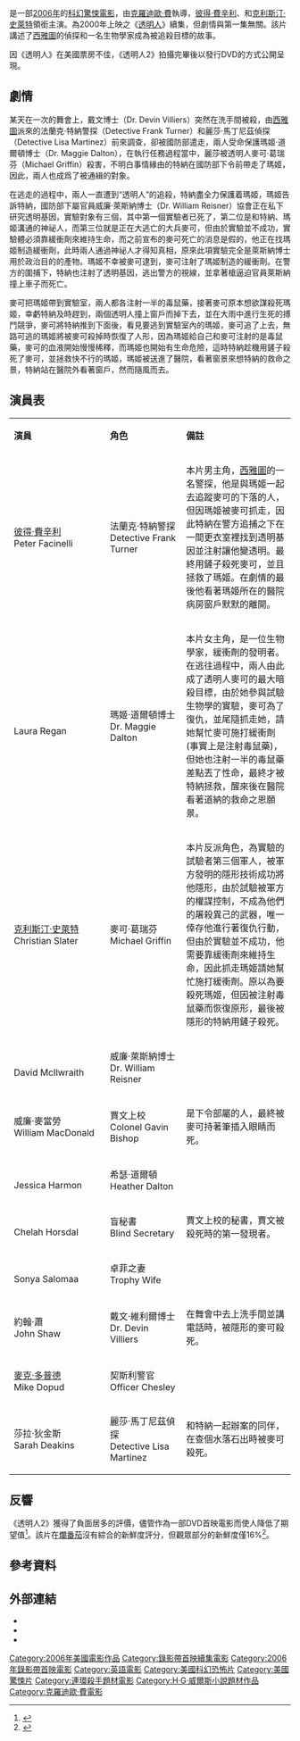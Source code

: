 {{noteTA
|T=zh-hk:透明人魔2;zh-tw:透明人2;zh-cn:透明人2;
|G1=Show
|1=zh-hk:透明人魔;zh-tw:透明人;zh-cn:透明人;
}}
{{Infobox Film
| name           = 透明人2
| original_name  = ''Hollow Man 2''
| image          = Hollow Man 2 poster.jpg
| caption        = 
| director       = [[克羅迪歐·費|克羅迪歐·費]]
| producer       = {{link-en|大衛·蘭開斯特|David Lancaster}}
| screenplay     = {{link-en|喬爾·索伊森|Joel Soisson}}
| story          = {{link-en|蓋瑞·史考特·湯普森|Gary Scott Thompson}}
| starring       = {{plainlist|
*[[彼得·費辛利|彼得·費辛利]]
*{{link-en|蘿拉·雷根|Laura Regan}}
*[[克利斯汀·史萊特|克利斯汀·史萊特]]
}}
| music          = Marcus Trumpp
| cinematography = Peter Wunstorf
| editing        = Nathan Easterling
| distributor    = [[目的地影業|目的地影業]]
| released       = {{flagicon|USA}}{{Film date|2006|5|23|DVD}}
| runtime        = 91分鐘
| country        = {{美國電影產地}}
| awards         = 
| sec-title      = 
| language       = [[英語|英語]]
| budget         = 
| gross          = 
| preceded_by    = 《[[透明人|透明人]]》
| followed_by    = 
| amg_id         = 187128
| imdb_id        = 0164052
| cn_name        = 透明人2
| hk_name        = 透明人魔2
| tw_name        = 透明人2
}}
{{作品名稱|name=''Hollow Man 2''|hk=透明人魔2|tw=透明人2|equiv-cn=tw}}是一部[[2006年電影|2006年]]的[[科幻電影|科幻]][[驚悚電影|驚悚電影]]，由[[克羅迪歐·費|克羅迪歐·費]]執導，[[彼得·費辛利|彼得·費辛利]]、{{link-en|蘿拉·雷根|Laura Regan}}和[[克利斯汀·史萊特|克利斯汀·史萊特]]領銜主演。為2000年上映之《[[透明人|透明人]]》續集，但劇情與第一集無關。該片講述了[[西雅圖|西雅圖]]的偵探和一名生物學家成為被追殺目標的故事。

因《透明人》在美國票房不佳，《透明人2》拍攝完畢後以發行DVD的方式公開呈現。

==劇情==
某天在一次的舞會上，戴文博士（Dr. Devin Villiers）突然在洗手間被殺，由[[西雅圖|西雅圖]]派來的法蘭克·特納警探（Detective Frank Turner）和麗莎·馬丁尼茲偵探（Detective Lisa Martinez）前來調查，卻被國防部遣走，兩人受命保護瑪姬·道爾頓博士（Dr. Maggie Dalton），在執行任務過程當中，麗莎被透明人麥可·葛瑞芬（Michael Griffin）殺害，不明白事情緣由的特納在國防部下令前帶走了瑪姬，因此，兩人也成爲了被通緝的對象。

在逃走的過程中，兩人一直遭到“透明人”的追殺，特納盡全力保護着瑪姬，瑪姬告訴特納，國防部下屬官員威廉·萊斯納博士（Dr. William Reisner）協會正在私下研究透明基因，實驗對象有三個，其中第一個實驗者已死了，第二位是和特納、瑪姬溝通的神祕人，而第三位就是正在大逃亡的大兵麥可，但由於實驗並不成功，實驗體必須靠緩衝劑來維持生命，而之前宣布的麥可死亡的消息是假的，他正在找瑪姬制造緩衝劑，此時兩人通過神祕人才得知真相，原來此項實驗完全是萊斯納博士用於政治目的的產物。瑪姬不幸被麥可逮到，麥可注射了瑪姬制造的緩衝劑。在警方的圍捕下，特納也注射了透明基因，逃出警方的視線，並拿著槍逼迫官員萊斯納撞上車子而死亡。

麥可把瑪姬帶到實驗室，兩人都各注射一半的毒鼠藥，接著麥可原本想欲謀殺死瑪姬，幸虧特納及時趕到，兩個透明人撞上窗戶而掉下去，並在大雨中進行生死的搏鬥競爭，麥可將特納推到下面後，看見要逃到實驗室內的瑪姬，麥可追了上去，無路可逃的瑪姬將被麥可殺掉時恢復了人形，因為瑪姬給自己和麥可注射的是毒鼠藥，麥可的血液開始慢慢稀釋，而瑪姬也開始有生命危險，這時特納趁機用鏟子殺死了麥可，並拯救快不行的瑪姬，瑪姬被送進了醫院，看著窗景來想特納的救命之景，特納站在醫院外看著窗戶，然而隨風而去。

==演員表==
{|class="wikitable" width="65%" style="font-size:85%;"
|- style="background:cornflowerblue; color:white" align=center
|style="width:3%"|'''演員'''
|style="width:2%"|'''角色'''
|style="width:6%"|'''備註'''

|-align=center
| [[彼得·費辛利|彼得·費辛利]]<br/>Peter Facinelli||法蘭克·特納警探<br/>Detective Frank Turner||align=left|本片男主角，[[西雅圖|西雅圖]]的一名警探，他是與瑪姬一起去追蹤麥可的下落的人，但因瑪姬被麥可抓走，因此特納在警方追捕之下在一間更衣室裡找到透明基因並注射讓他變透明。最終用鏟子殺死麥可，並且拯救了瑪姬。在劇情的最後他看著瑪姬所在的醫院病房窗戶默默的離開。
|-align=center
| {{link-en|蘿拉·雷根|Laura Regan}}<br/>Laura Regan||瑪姬·道爾頓博士<br/>Dr. Maggie Dalton||align=left|本片女主角，是一位生物學家，緩衝劑的發明者。在逃往過程中，兩人由此成了透明人麥可的最大暗殺目標，由於她參與試驗生物學的實驗，麥可為了復仇，並尾隨抓走她，請她幫忙麥可施打緩衝劑(事實上是注射毒鼠藥)，但她也注射一半的毒鼠藥差點丟了性命，最終才被特納拯救，醒來後在醫院看著道納的救命之恩願景。
|-align=center
| [[克利斯汀·史萊特|克利斯汀·史萊特]]<br/>Christian Slater||麥可·葛瑞芬<br/>Michael Griffin||align=left|本片反派角色，為實驗的試驗者第三個軍人，被軍方發明的隱形技術成功將他隱形，由於試驗被軍方的權謀控制，不成為他們的屠殺異己的武器，唯一倖存他進行著復仇行動，但由於實驗並不成功，他需要靠緩衝劑來維持生命，因此抓走瑪姬請她幫忙施打緩衝劑。原以為要殺死瑪姬，但因被注射毒鼠藥而恢復原形，最後被隱形的特納用鏟子殺死。
|-align=center
| {{link-en|大衛·麥沃瑞|David McIlwraith}}<br/>David McIlwraith||威廉·萊斯納博士<br/>Dr. William Reisner||
|-align=center
| 威廉·麥當勞<br/>William MacDonald||賈文上校<br/> Colonel Gavin Bishop||align=left|是下令部屬的人，最終被麥可持著筆插入眼睛而死。
|-align=center
| {{link-en|潔西卡·哈蒙|Jessica Harmon}}<br/>Jessica Harmon||希瑟·道爾頓<br/>Heather Dalton||
|-align=center
| {{link-en|琪拉·荷斯多|Chelah Horsdal}}<br/>Chelah Horsdal||盲秘書<br/>Blind Secretary||align=left|賈文上校的秘書，賈文被殺死時的第一發現者。
|-align=center
| {{link-en|尚雅·莎羅瑪|Sonya Salomaa}}<br/>Sonya Salomaa||卓菲之妻<br/>Trophy Wife||
|-align=center
| 約翰·蕭<br/>John Shaw||戴文·維利爾博士<br/>Dr. Devin Villiers||align=left|在舞會中去上洗手間並講電話時，被隱形的麥可殺死。
|-align=center
| [[麥克·多普德|麥克·多普德]]<br/>Mike Dopud||契斯利警官<br/>Officer Chesley||
|-align=center
| 莎拉·狄金斯<br/>Sarah Deakins||麗莎·馬丁尼茲偵探<br/>Detective Lisa Martinez||align=left|和特納一起辦案的同伴，在查個水落石出時被麥可殺死。
|}

==反響==
《透明人2》獲得了負面居多的評價，儘管作為一部DVD首映電影而使人降低了期望值<ref>{{cite web|url=http://jackasscritics.com/movie.php?movie_key=852|title=Jackass Critics - Hollow Man 2|website=Jackasscritics.com|accessdate=2017-09-30|archive-url=https://web.archive.org/web/20171203101246/http://www.jackasscritics.com/movie.php?movie_key=852|archive-date=2017-12-03|dead-url=yes}}</ref>。該片在[[爛番茄|爛番茄]]沒有綜合的新鮮度評分，但觀眾部分的新鮮度僅16%<ref>{{cite web|url=http://www.rottentomatoes.com/m/hollow_man_ii/|title=Hollow Man 2|website=Rottentomatoes.com|accessdate=2017-09-30|archive-date=2009-06-05|archive-url=https://web.archive.org/web/20090605174157/http://www.rottentomatoes.com/m/hollow_man_ii/|dead-url=no}}</ref>。

==參考資料==
{{reflist|30em}}

== 外部連結 ==
* {{imdb title|id=0469916|title=透明人2}}
* {{AllMovie title|344683|透明人2}}
* {{rotten-tomatoes|id=hollow_man_2|title=透明人2}}

{{Claudio Fäh}}
{{DEFAULTSORT:Hollow Man 2}}
[[Category:2006年美國電影作品|Category:2006年美國電影作品]]
[[Category:錄影帶首映續集電影|Category:錄影帶首映續集電影]]
[[Category:2006年錄影帶首映電影|Category:2006年錄影帶首映電影]]
[[Category:英語電影|Category:英語電影]]
[[Category:美國科幻恐怖片|Category:美國科幻恐怖片]]
[[Category:美國驚悚片|Category:美國驚悚片]]
[[Category:連環殺手題材電影|Category:連環殺手題材電影]]
[[Category:H·G·威爾斯小說題材作品|Category:H·G·威爾斯小說題材作品]]
[[Category:克羅迪歐·費電影|Category:克羅迪歐·費電影]]